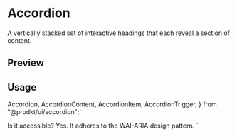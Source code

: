

<Meta of={AccordionStories} />

<RadixPrimitiveDocsButton name='accordion' />

# Accordion

A vertically stacked set of interactive headings that each reveal a section of content.

## Preview

<Canvas of={AccordionStories.Single} />

<Controls />

## Usage

  Accordion,
  AccordionContent,
  AccordionItem,
  AccordionTrigger,
} from "@prodkt/ui/accordion";`

  <AccordionItem value="item-1">
    <AccordionTrigger>Is it accessible?</AccordionTrigger>
    <AccordionContent>
      Yes. It adheres to the WAI-ARIA design pattern.
    </AccordionContent>
  </AccordionItem>
</Accordion>`

<Source code={importCode} language='ts' dark />
<Source code={usageCode} language='tsx' dark />
